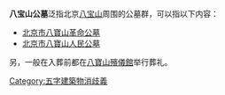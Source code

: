 '''八宝山公墓'''泛指北京[[八宝山|八宝山]]周围的公墓群，可以指以下内容：
*[[北京市八寶山革命公墓|北京市八寶山革命公墓]]
*[[北京市八寶山人民公墓|北京市八寶山人民公墓]]

另，一般在入葬前都在[[八寶山殯儀館|八寶山殯儀館]]举行葬礼。

{{Disambiguation|Cat=五字中国相关消歧义}}
[[Category:五字建築物消歧義|Category:五字建築物消歧義]]